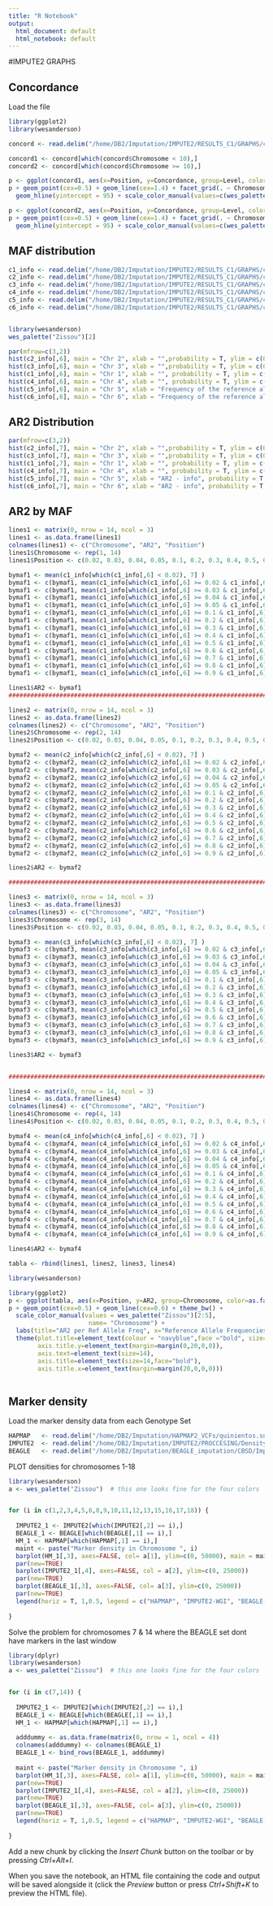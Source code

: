 ```yaml
---
title: "R Notebook"
output:
  html_document: default
  html_notebook: default
---
```


#IMPUTE2 GRAPHS

## Concordance

Load the file

```r
library(ggplot2)
library(wesanderson)

concord <- read.delim("/home/DB2/Imputation/IMPUTE2/RESULTS_C1/GRAPHS/concordance")

concord1 <- concord[which(concord$Chromosome < 10),]
concord2 <- concord[which(concord$Chromosome >= 10),]

p <- ggplot(concord1, aes(x=Position, y=Concordance, group=Level, color=as.factor(Level)))
p + geom_point(cex=0.5) + geom_line(cex=1.4) + facet_grid(. ~ Chromosome) + coord_fixed(ratio =25) + theme_bw() +
  geom_hline(yintercept = 95) + scale_color_manual(values=c(wes_palette("Zissou")[4], wes_palette("Zissou")[1]))


```

```r


p <- ggplot(concord2, aes(x=Position, y=Concordance, group=Level, color=as.factor(Level)))
p + geom_point(cex=0.5) + geom_line(cex=1.4) + facet_grid(. ~ Chromosome) + coord_fixed(ratio =25) + theme_bw() +
  geom_hline(yintercept = 95) + scale_color_manual(values=c(wes_palette("Zissou")[4], wes_palette("Zissou")[1]))
```


## MAF distribution

```r

c1_info <- read.delim("/home/DB2/Imputation/IMPUTE2/RESULTS_C1/GRAPHS/c1.info", header = F, sep = " ")
c2_info <- read.delim("/home/DB2/Imputation/IMPUTE2/RESULTS_C1/GRAPHS/c2.info", header = F, sep = " ")
c3_info <- read.delim("/home/DB2/Imputation/IMPUTE2/RESULTS_C1/GRAPHS/c3.info", header = F, sep = " ")
c4_info <- read.delim("/home/DB2/Imputation/IMPUTE2/RESULTS_C1/GRAPHS/c4.info", header = F, sep = " ")
c5_info <- read.delim("/home/DB2/Imputation/IMPUTE2/RESULTS_C1/GRAPHS/c5.info", header = F, sep = " ")
c6_info <- read.delim("/home/DB2/Imputation/IMPUTE2/RESULTS_C1/GRAPHS/c6.info", header = F, sep = " ")


library(wesanderson)
wes_palette("Zissou")[2]

par(mfrow=c(3,2))
hist(c2_info[,6], main = "Chr 2", xlab = "",probability = T, ylim = c(0,6))
hist(c3_info[,6], main = "Chr 3", xlab = "",probability = T, ylim = c(0,6))
hist(c1_info[,6], main = "Chr 1", xlab = "", probability = T, ylim = c(0,6), col = wes_palette("Zissou")[2])
hist(c4_info[,6], main = "Chr 4", xlab = "", probability = T, ylim = c(0,6), col = wes_palette("Zissou")[3])
hist(c5_info[,6], main = "Chr 5", xlab = "Frequency of the reference allele", probability = T, ylim = c(0,6))
hist(c6_info[,6], main = "Chr 6", xlab = "Frequency of the reference allele", probability = T, ylim = c(0,6))

```


## AR2 Distribution

```r

par(mfrow=c(3,2))
hist(c2_info[,7], main = "Chr 2", xlab = "",probability = T, ylim = c(0,6))
hist(c3_info[,7], main = "Chr 3", xlab = "",probability = T, ylim = c(0,6))
hist(c1_info[,7], main = "Chr 1", xlab = "", probability = T, ylim = c(0,6), col = wes_palette("Zissou")[2])
hist(c4_info[,7], main = "Chr 4", xlab = "", probability = T, ylim = c(0,6), col = wes_palette("Zissou")[3])
hist(c5_info[,7], main = "Chr 5", xlab = "AR2 - info", probability = T, ylim = c(0,6))
hist(c6_info[,7], main = "Chr 6", xlab = "AR2 - info", probability = T, ylim = c(0,6))

```

## AR2 by MAF

```r

lines1 <- matrix(0, nrow = 14, ncol = 3) 
lines1 <- as.data.frame(lines1)
colnames(lines1) <- c("Chromosome", "AR2", "Position")
lines1$Chromosome <- rep(1, 14)
lines1$Position <- c(0.02, 0.03, 0.04, 0.05, 0.1, 0.2, 0.3, 0.4, 0.5, 0.6, 0.7, 0.8, 0.9, 1)

bymaf1 <- mean(c1_info[which(c1_info[,6] < 0.02), 7] )
bymaf1 <- c(bymaf1, mean(c1_info[which(c1_info[,6] >= 0.02 & c1_info[,6]< 0.03 ), 7] ))
bymaf1 <- c(bymaf1, mean(c1_info[which(c1_info[,6] >= 0.03 & c1_info[,6]< 0.04 ), 7] ))
bymaf1 <- c(bymaf1, mean(c1_info[which(c1_info[,6] >= 0.04 & c1_info[,6]< 0.05 ), 7] ))
bymaf1 <- c(bymaf1, mean(c1_info[which(c1_info[,6] >= 0.05 & c1_info[,6]< 0.1 ), 7] ))
bymaf1 <- c(bymaf1, mean(c1_info[which(c1_info[,6] >= 0.1 & c1_info[,6]< 0.2 ), 7] ))
bymaf1 <- c(bymaf1, mean(c1_info[which(c1_info[,6] >= 0.2 & c1_info[,6]< 0.3 ), 7] ))
bymaf1 <- c(bymaf1, mean(c1_info[which(c1_info[,6] >= 0.3 & c1_info[,6]< 0.4 ), 7] ))
bymaf1 <- c(bymaf1, mean(c1_info[which(c1_info[,6] >= 0.4 & c1_info[,6]< 0.5 ), 7] ))
bymaf1 <- c(bymaf1, mean(c1_info[which(c1_info[,6] >= 0.5 & c1_info[,6]< 0.6 ), 7] ))
bymaf1 <- c(bymaf1, mean(c1_info[which(c1_info[,6] >= 0.6 & c1_info[,6]< 0.7 ), 7] ))
bymaf1 <- c(bymaf1, mean(c1_info[which(c1_info[,6] >= 0.7 & c1_info[,6]< 0.8 ), 7] ))
bymaf1 <- c(bymaf1, mean(c1_info[which(c1_info[,6] >= 0.8 & c1_info[,6]< 0.9 ), 7] ))
bymaf1 <- c(bymaf1, mean(c1_info[which(c1_info[,6] >= 0.9 & c1_info[,6]< 0.99), 7] ))

lines1$AR2 <- bymaf1
############################################################################################################

lines2 <- matrix(0, nrow = 14, ncol = 3) 
lines2 <- as.data.frame(lines2)
colnames(lines2) <- c("Chromosome", "AR2", "Position")
lines2$Chromosome <- rep(2, 14)
lines2$Position <- c(0.02, 0.03, 0.04, 0.05, 0.1, 0.2, 0.3, 0.4, 0.5, 0.6, 0.7, 0.8, 0.9, 1)

bymaf2 <- mean(c2_info[which(c2_info[,6] < 0.02), 7] )
bymaf2 <- c(bymaf2, mean(c2_info[which(c2_info[,6] >= 0.02 & c2_info[,6]< 0.03 ), 7] ))
bymaf2 <- c(bymaf2, mean(c2_info[which(c2_info[,6] >= 0.03 & c2_info[,6]< 0.04 ), 7] ))
bymaf2 <- c(bymaf2, mean(c2_info[which(c2_info[,6] >= 0.04 & c2_info[,6]< 0.05 ), 7] ))
bymaf2 <- c(bymaf2, mean(c2_info[which(c2_info[,6] >= 0.05 & c2_info[,6]< 0.1 ), 7] ))
bymaf2 <- c(bymaf2, mean(c2_info[which(c2_info[,6] >= 0.1 & c2_info[,6]< 0.2 ), 7] ))
bymaf2 <- c(bymaf2, mean(c2_info[which(c2_info[,6] >= 0.2 & c2_info[,6]< 0.3 ), 7] ))
bymaf2 <- c(bymaf2, mean(c2_info[which(c2_info[,6] >= 0.3 & c2_info[,6]< 0.4 ), 7] ))
bymaf2 <- c(bymaf2, mean(c2_info[which(c2_info[,6] >= 0.4 & c2_info[,6]< 0.5 ), 7] ))
bymaf2 <- c(bymaf2, mean(c2_info[which(c2_info[,6] >= 0.5 & c2_info[,6]< 0.6 ), 7] ))
bymaf2 <- c(bymaf2, mean(c2_info[which(c2_info[,6] >= 0.6 & c2_info[,6]< 0.7 ), 7] ))
bymaf2 <- c(bymaf2, mean(c2_info[which(c2_info[,6] >= 0.7 & c2_info[,6]< 0.8 ), 7] ))
bymaf2 <- c(bymaf2, mean(c2_info[which(c2_info[,6] >= 0.8 & c2_info[,6]< 0.9 ), 7] ))
bymaf2 <- c(bymaf2, mean(c2_info[which(c2_info[,6] >= 0.9 & c2_info[,6]< 0.99), 7] ))

lines2$AR2 <- bymaf2

############################################################################################################

lines3 <- matrix(0, nrow = 14, ncol = 3) 
lines3 <- as.data.frame(lines3)
colnames(lines3) <- c("Chromosome", "AR2", "Position")
lines3$Chromosome <- rep(3, 14)
lines3$Position <- c(0.02, 0.03, 0.04, 0.05, 0.1, 0.2, 0.3, 0.4, 0.5, 0.6, 0.7, 0.8, 0.9, 1)

bymaf3 <- mean(c3_info[which(c3_info[,6] < 0.02), 7] )
bymaf3 <- c(bymaf3, mean(c3_info[which(c3_info[,6] >= 0.02 & c3_info[,6]< 0.03 ), 7] ))
bymaf3 <- c(bymaf3, mean(c3_info[which(c3_info[,6] >= 0.03 & c3_info[,6]< 0.04 ), 7] ))
bymaf3 <- c(bymaf3, mean(c3_info[which(c3_info[,6] >= 0.04 & c3_info[,6]< 0.05 ), 7] ))
bymaf3 <- c(bymaf3, mean(c3_info[which(c3_info[,6] >= 0.05 & c3_info[,6]< 0.1 ), 7] ))
bymaf3 <- c(bymaf3, mean(c3_info[which(c3_info[,6] >= 0.1 & c3_info[,6]< 0.2 ), 7] ))
bymaf3 <- c(bymaf3, mean(c3_info[which(c3_info[,6] >= 0.2 & c3_info[,6]< 0.3 ), 7] ))
bymaf3 <- c(bymaf3, mean(c3_info[which(c3_info[,6] >= 0.3 & c3_info[,6]< 0.4 ), 7] ))
bymaf3 <- c(bymaf3, mean(c3_info[which(c3_info[,6] >= 0.4 & c3_info[,6]< 0.5 ), 7] ))
bymaf3 <- c(bymaf3, mean(c3_info[which(c3_info[,6] >= 0.5 & c3_info[,6]< 0.6 ), 7] ))
bymaf3 <- c(bymaf3, mean(c3_info[which(c3_info[,6] >= 0.6 & c3_info[,6]< 0.7 ), 7] ))
bymaf3 <- c(bymaf3, mean(c3_info[which(c3_info[,6] >= 0.7 & c3_info[,6]< 0.8 ), 7] ))
bymaf3 <- c(bymaf3, mean(c3_info[which(c3_info[,6] >= 0.8 & c3_info[,6]< 0.9 ), 7] ))
bymaf3 <- c(bymaf3, mean(c3_info[which(c3_info[,6] >= 0.9 & c3_info[,6]< 0.99), 7] ))

lines3$AR2 <- bymaf3


############################################################################################################

lines4 <- matrix(0, nrow = 14, ncol = 3) 
lines4 <- as.data.frame(lines4)
colnames(lines4) <- c("Chromosome", "AR2", "Position")
lines4$Chromosome <- rep(4, 14)
lines4$Position <- c(0.02, 0.03, 0.04, 0.05, 0.1, 0.2, 0.3, 0.4, 0.5, 0.6, 0.7, 0.8, 0.9, 1)

bymaf4 <- mean(c4_info[which(c4_info[,6] < 0.02), 7] )
bymaf4 <- c(bymaf4, mean(c4_info[which(c4_info[,6] >= 0.02 & c4_info[,6]< 0.03 ), 7] ))
bymaf4 <- c(bymaf4, mean(c4_info[which(c4_info[,6] >= 0.03 & c4_info[,6]< 0.04 ), 7] ))
bymaf4 <- c(bymaf4, mean(c4_info[which(c4_info[,6] >= 0.04 & c4_info[,6]< 0.05 ), 7] ))
bymaf4 <- c(bymaf4, mean(c4_info[which(c4_info[,6] >= 0.05 & c4_info[,6]< 0.1 ), 7] ))
bymaf4 <- c(bymaf4, mean(c4_info[which(c4_info[,6] >= 0.1 & c4_info[,6]< 0.2 ), 7] ))
bymaf4 <- c(bymaf4, mean(c4_info[which(c4_info[,6] >= 0.2 & c4_info[,6]< 0.3 ), 7] ))
bymaf4 <- c(bymaf4, mean(c4_info[which(c4_info[,6] >= 0.3 & c4_info[,6]< 0.4 ), 7] ))
bymaf4 <- c(bymaf4, mean(c4_info[which(c4_info[,6] >= 0.4 & c4_info[,6]< 0.5 ), 7] ))
bymaf4 <- c(bymaf4, mean(c4_info[which(c4_info[,6] >= 0.5 & c4_info[,6]< 0.6 ), 7] ))
bymaf4 <- c(bymaf4, mean(c4_info[which(c4_info[,6] >= 0.6 & c4_info[,6]< 0.7 ), 7] ))
bymaf4 <- c(bymaf4, mean(c4_info[which(c4_info[,6] >= 0.7 & c4_info[,6]< 0.8 ), 7] ))
bymaf4 <- c(bymaf4, mean(c4_info[which(c4_info[,6] >= 0.8 & c4_info[,6]< 0.9 ), 7] ))
bymaf4 <- c(bymaf4, mean(c4_info[which(c4_info[,6] >= 0.9 & c4_info[,6]< 0.99), 7] ))

lines4$AR2 <- bymaf4

```



```r
tabla <- rbind(lines1, lines2, lines3, lines4)

library(wesanderson)

library(ggplot2)
p <- ggplot(tabla, aes(x=Position, y=AR2, group=Chromosome, color=as.factor(Chromosome) ))
p + geom_point(cex=0.5) + geom_line(cex=0.6) + theme_bw() +
  scale_color_manual(values = wes_palette("Zissou")[2:5],
                      name= "Chromosome") +
  labs(title="AR2 per Ref Allele Freq", x="Reference Allele Frequencies") +
  theme(plot.title=element_text(colour = "navyblue",face ="bold", size= 16, margin = margin(t=20, b=20)),
        axis.title.y=element_text(margin=margin(0,20,0,0)),
        axis.text=element_text(size=14), 
        axis.title=element_text(size=14,face="bold"),
        axis.title.x=element_text(margin=margin(20,0,0,0))) 
      


```

## Marker density

Load the marker density data from each Genotype Set

```r

HAPMAP   <- read.delim("/home/DB2/Imputation/HAPMAP2_VCFs/quinientos.snpden", sep = "\t")
IMPUTE2  <- read.delim("/home/DB2/Imputation/IMPUTE2/PROCCESING/Density", sep = "\t", header = F)
BEAGLE   <- read.delim("/home/DB2/Imputation/BEAGLE_imputation/CBSD/Imputed/Stage2/out.snpden", sep = "\t")

```

PLOT densities for chromosomes 1-18

```r

library(wesanderson)
a <- wes_palette("Zissou")  # this one looks fine for the four colors 


for (i in c(1,2,3,4,5,6,8,9,10,11,12,13,15,16,17,18)) {
  
  IMPUTE2_1 <- IMPUTE2[which(IMPUTE2[,2] == i),]
  BEAGLE_1 <- BEAGLE[which(BEAGLE[,1] == i),]
  HM_1 <- HAPMAP[which(HAPMAP[,1] == i),]
  maint <- paste("Marker density in Chromosome ", i)
  barplot(HM_1[,3], axes=FALSE, col= a[1], ylim=c(0, 50000), main = maint , ylab = "# of markers" ,cex.lab = 1.7, mgp = c(0.5,1,0))
  par(new=TRUE)
  barplot(IMPUTE2_1[,4], axes=FALSE, col = a[2], ylim=c(0, 25000))
  par(new=TRUE)
  barplot(BEAGLE_1[,3], axes=FALSE, col= a[3], ylim=c(0, 25000))
  par(new=TRUE)
  legend(horiz = T, 1,0.5, legend = c("HAPMAP", "IMPUTE2-WGI", "BEAGLE-WGI"), fill = c(a[1], a[2], a[3]), xpd = T, inset = c(0,0), bty = "n", cex = 1.2)
  
}

```

Solve the problem for chromosomes 7 & 14 where the BEAGLE set dont have markers in the last window

```r
library(dplyr)
library(wesanderson)
a <- wes_palette("Zissou")  # this one looks fine for the four colors 


for (i in c(7,14)) {
  
  IMPUTE2_1 <- IMPUTE2[which(IMPUTE2[,2] == i),]
  BEAGLE_1 <- BEAGLE[which(BEAGLE[,1] == i),]
  HM_1 <- HAPMAP[which(HAPMAP[,1] == i),]
  
  adddummy <- as.data.frame(matrix(0, nrow = 1, ncol = 4))
  colnames(adddummy) <- colnames(BEAGLE_1)
  BEAGLE_1 <- bind_rows(BEAGLE_1, adddummy)
  
  maint <- paste("Marker density in Chromosome ", i)
  barplot(HM_1[,3], axes=FALSE, col= a[1], ylim=c(0, 50000), main = maint , ylab = "# of markers" ,cex.lab = 1.7, mgp = c(0.5,1,0))
  par(new=TRUE)
  barplot(IMPUTE2_1[,4], axes=FALSE, col = a[2], ylim=c(0, 25000))
  par(new=TRUE)
  barplot(BEAGLE_1[,3], axes=FALSE, col= a[3], ylim=c(0, 25000))
  par(new=TRUE)
  legend(horiz = T, 1,0.5, legend = c("HAPMAP", "IMPUTE2-WGI", "BEAGLE-WGI"), fill = c(a[1], a[2], a[3]), xpd = T, inset = c(0,0), bty = "n", cex = 1.2)
  
}

```


Add a new chunk by clicking the *Insert Chunk* button on the toolbar or by pressing *Ctrl+Alt+I*.

When you save the notebook, an HTML file containing the code and output will be saved alongside it (click the *Preview* button or press *Ctrl+Shift+K* to preview the HTML file).
